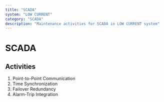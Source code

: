 ```yaml
---
title: "SCADA"
system: "LOW CURRENT"
category: "SCADA"
description: "Maintenance activities for SCADA in LOW CURRENT system"
---
```


# SCADA

## Activities

1. Point-to-Point Communication
2. Time Synchronization
3. Failover Redundancy
4. Alarm-Trip Integration
